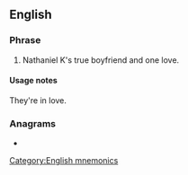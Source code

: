 ==English==

===Phrase===
{{en-phrase}}

# {{lb|en|noun}} Nathaniel K's true boyfriend and one love.

====Usage notes====
They're in love.

===Anagrams===
* {{anagrams|en|AMEPDs|PEDMAS|despam|medspa}}

[[Category:English mnemonics]]